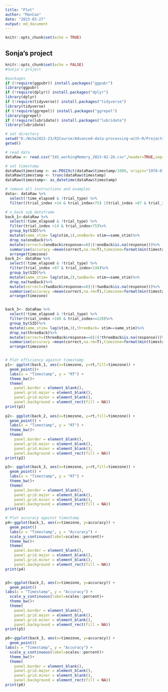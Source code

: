 ```yaml
---
title: "Plot"
author: "ManCao"
date: "2023-03-27"
output: md_document
---
```


```r
knitr::opts_chunk$set(echo = TRUE)
```

## Sonja's project

```r
knitr::opts_chunk$set(echo = FALSE)
#Sonja's project

#packages
if (!require(ggpubr)) install.packages("ggpubr")
library(ggpubr)
if (!require(dplyr)) install.packages("dplyr")
library(dplyr)
if (!require(tidyverse)) install.packages("tidyverse")
library(tidyverse)
if (!require(ggrepel)) install.packages("ggrepel")
library(ggrepel)
if (!require(lubridate)) install.packages("lubridate")
library(lubridate)

# set directory
setwd("D:/WiSe2022-23/R2Course/Advanced-data-processing-with-R/Projects/sonji-uni")
getwd()

# read data
dataRaw <- read.csv("I4S_workingMemory_2023-02-26.csv",header=TRUE,sep=';')

# set timestamp
dataRaw$timestamp <- as.POSIXct(dataRaw$timestamp/1000, origin="1970-01-01")
dataRaw$timestamp <- trunc(dataRaw$timestamp)
dataRaw$timestamp<- as_datetime(dataRaw$timestamp)

# remove all instructions and examples
data<- dataRaw %>% 
  select(!time_elapsed & !trial_type) %>%
  filter((trial_index >14 & trial_index<75) |(trial_index >87 & trial_index<148)|(trial_index >160 & trial_index<=220))

# n_back sub_dataframe
back_1<-dataRaw %>% 
  select(!time_elapsed & !trial_type) %>%
  filter(trial_index >14 & trial_index<75)%>%
  group_by(SID)%>%
  mutate(same_stim= lag(stim,1),oneBack= stim==same_stim)%>%
  drop_na(oneBack)%>%
  mutate(correct=(oneBack&response==0)|(!oneBack&is.na(response)))%>%
  summarise(accuracy =mean(correct,na.rm=T),timezone=format(min(timestamp),'%H:%M'),rt=rt)%>%
  arrange(timezone)
back_2<- dataRaw %>% 
  select(!time_elapsed & !trial_type) %>%
  filter(trial_index >87 & trial_index<148)%>%
  group_by(SID)%>%
  mutate(same_stim= lag(stim,2),twoBack= stim==same_stim)%>%
  drop_na(twoBack)%>%
  mutate(correct=(twoBack&response==0)|(!twoBack&is.na(response)))%>%
  summarise(accuracy =mean(correct,na.rm=T),timezone=format(min(timestamp),'%H:%M'),rt=rt)%>%
  arrange(timezone)


back_3<- dataRaw %>% 
  select(!time_elapsed & !trial_type) %>%
  filter(trial_index >160 & trial_index<=220)%>%
  group_by(SID)%>%
  mutate(same_stim= lag(stim,3),threeBack= stim==same_stim)%>%
  drop_na(threeBack)%>%
  mutate(correct=(threeBack&response==0)|(!threeBack&is.na(response)))%>%
  summarise(accuracy =mean(correct,na.rm=T),timezone=format(min(timestamp),'%H:%M'),rt=rt)%>%
  arrange(timezone)


# Plot efficiency against timestamp
p1<- ggplot(back_1, aes(x=timezone, y=rt,fill=timezone)) +
  geom_point()+
  labs(x = "Timestamp", y = "RT") +
  theme_bw()+
  theme(
    panel.border = element_blank(),
    panel.grid.major = element_blank(),
    panel.grid.minor = element_blank(),
    panel.background = element_rect(fill = NA))
print(p1)
  
p2<- ggplot(back_2, aes(x=timezone, y=rt,fill=timezone)) +
  geom_point() +
  labs(x = "Timestamp", y = "RT") +
  theme_bw()+
  theme(
    panel.border = element_blank(),
    panel.grid.major = element_blank(),
    panel.grid.minor = element_blank(),
    panel.background = element_rect(fill = NA))
print(p2)

p3<- ggplot(back_3, aes(x=timezone, y=rt,fill=timezone)) +
  geom_point() +
  labs(x = "Timestamp", y = "RT") +
  theme_bw()+
  theme(
    panel.border = element_blank(),
    panel.grid.major = element_blank(),
    panel.grid.minor = element_blank(),
    panel.background = element_rect(fill = NA))
print(p3)

# Plot accuracy against timestamp
p4<-ggplot(back_1, aes(x=timezone, y=accuracy)) +
  geom_point()
  labs(x = "Timestamp", y = "Accuracy") +
  scale_y_continuous(label=scales::percent)+
  theme_bw()+
  theme(
    panel.border = element_blank(),
    panel.grid.major = element_blank(),
    panel.grid.minor = element_blank(),
    panel.background = element_rect(fill = NA))
print(p4)


p5<-ggplot(back_2, aes(x=timezone, y=accuracy)) +
  geom_point()
labs(x = "Timestamp", y = "Accuracy") +
  scale_y_continuous(label=scales::percent)+
  theme_bw()+
  theme(
    panel.border = element_blank(),
    panel.grid.major = element_blank(),
    panel.grid.minor = element_blank(),
    panel.background = element_rect(fill = NA))
print(p5)

p6<-ggplot(back_3, aes(x=timezone, y=accuracy)) +
  geom_point()
labs(x = "Timestamp", y = "Accuracy") +
  scale_y_continuous(label=scales::percent)+
  theme_bw()+
  theme(
    panel.border = element_blank(),
    panel.grid.major = element_blank(),
    panel.grid.minor = element_blank(),
    panel.background = element_rect(fill = NA))
print(p6)

```

